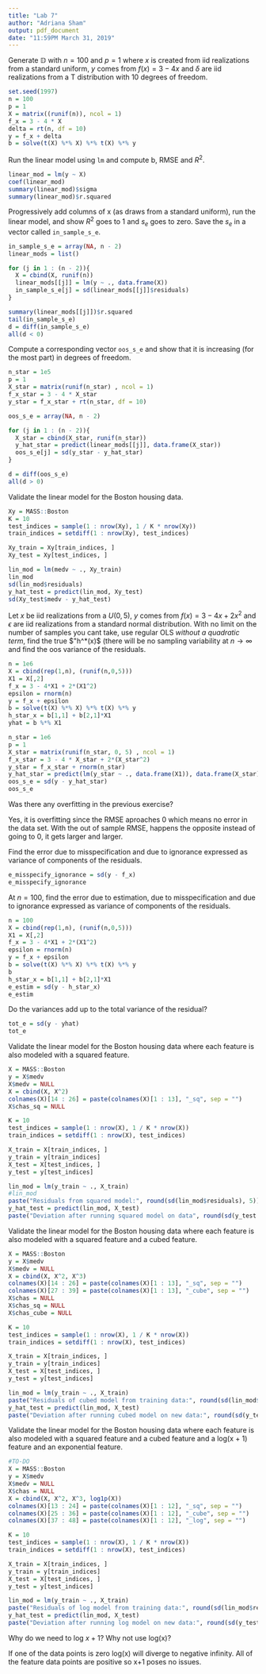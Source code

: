 ```yaml
---
title: "Lab 7"
author: "Adriana Sham"
output: pdf_document
date: "11:59PM March 31, 2019"
---
```


Generate $\mathbb{D}$ with $n = 100$ and $p = 1$ where $x$ is created from iid realizations from a standard uniform, $y$ comes from $f(x) = 3 - 4x$ and $\delta$ are iid realizations from a T distribution with 10 degrees of freedom.

```r
set.seed(1997)
n = 100
p = 1
X = matrix((runif(n)), ncol = 1)
f_x = 3 - 4 * X
delta = rt(n, df = 10)
y = f_x + delta
b = solve(t(X) %*% X) %*% t(X) %*% y
```

Run the linear model using `lm` and compute b, RMSE and $R^2$.

```r
linear_mod = lm(y ~ X)
coef(linear_mod)
summary(linear_mod)$sigma
summary(linear_mod)$r.squared
```

Progressively add columns of x (as draws from a standard uniform), run the linear model, and show $R^2$ goes to 1 and $s_e$ goes to zero. Save the $s_e$ in a vector called `in_sample_s_e`.

```r
in_sample_s_e = array(NA, n - 2)
linear_mods = list()

for (j in 1 : (n - 2)){
  X = cbind(X, runif(n))
  linear_mods[[j]] = lm(y ~ ., data.frame(X))
  in_sample_s_e[j] = sd(linear_mods[[j]]$residuals)
}

summary(linear_mods[[j]])$r.squared
tail(in_sample_s_e)
d = diff(in_sample_s_e)
all(d < 0)
```

Compute a corresponding vector `oos_s_e` and show that it is increasing (for the most part) in degrees of freedom.

```r

n_star = 1e5
p = 1
X_star = matrix(runif(n_star) , ncol = 1)
f_x_star = 3 - 4 * X_star
y_star = f_x_star + rt(n_star, df = 10)

oos_s_e = array(NA, n - 2)

for (j in 1 : (n - 2)){
  X_star = cbind(X_star, runif(n_star))
  y_hat_star = predict(linear_mods[[j]], data.frame(X_star)) 
  oos_s_e[j] = sd(y_star - y_hat_star)
}

d = diff(oos_s_e)
all(d > 0)
```

Validate the linear model for the Boston housing data.

```r
Xy = MASS::Boston
K = 10
test_indices = sample(1 : nrow(Xy), 1 / K * nrow(Xy))
train_indices = setdiff(1 : nrow(Xy), test_indices)

Xy_train = Xy[train_indices, ]
Xy_test = Xy[test_indices, ]

lin_mod = lm(medv ~ ., Xy_train)
lin_mod
sd(lin_mod$residuals)
y_hat_test = predict(lin_mod, Xy_test)
sd(Xy_test$medv - y_hat_test)
```


Let $x$ be iid realizations from a $U(0, 5)$, $y$ comes from $f(x) = 3 - 4x + 2x^2$ and $\epsilon$ are iid realizations from a standard normal distribution. With no limit on the number of samples you cant take, use regular OLS _without a quadratic term_, find the true $"h^*(x)$ (there will be no sampling variability at $n \rightarrow \infty$ and find the oos variance of the residuals.

```r
n = 1e6
X = cbind(rep(1,n), (runif(n,0,5)))
X1 = X[,2]
f_x = 3 - 4*X1 + 2*(X1^2)
epsilon = rnorm(n)
y = f_x + epsilon
b = solve(t(X) %*% X) %*% t(X) %*% y
h_star_x = b[1,1] + b[2,1]*X1
yhat = b %*% X1

n_star = 1e6
p = 1
X_star = matrix(runif(n_star, 0, 5) , ncol = 1)
f_x_star = 3 - 4 * X_star + 2*(X_star^2)
y_star = f_x_star + rnorm(n_star)
y_hat_star = predict(lm(y_star ~ ., data.frame(X1)), data.frame(X_star))
oos_s_e = sd(y - y_hat_star)
oos_s_e
```

Was there any overfitting in the previous exercise?

Yes, it is overfitting since the RMSE aproaches 0 which means no error in the data set. With the out of sample RMSE, happens the opposite instead of going to 0, it gets larger and larger. 

Find the error due to misspecification and due to ignorance expressed as variance of components of the residuals.

```r
e_misspecify_ignorance = sd(y - f_x)
e_misspecify_ignorance
```

At $n = 100$, find the error due to estimation, due to misspecification and due to ignorance expressed as variance of components of the residuals.


```r
n = 100
X = cbind(rep(1,n), (runif(n,0,5)))
X1 = X[,2]
f_x = 3 - 4*X1 + 2*(X1^2)
epsilon = rnorm(n)
y = f_x + epsilon
b = solve(t(X) %*% X) %*% t(X) %*% y
b
h_star_x = b[1,1] + b[2,1]*X1
e_estim = sd(y - h_star_x)
e_estim
```

Do the variances add up to the total variance of the residual?


```r
tot_e = sd(y - yhat)
tot_e
```


Validate the linear model for the Boston housing data where each feature is also modeled with a squared feature.

```r
X = MASS::Boston
y = X$medv
X$medv = NULL
X = cbind(X, X^2)
colnames(X)[14 : 26] = paste(colnames(X)[1 : 13], "_sq", sep = "") 
X$chas_sq = NULL

K = 10
test_indices = sample(1 : nrow(X), 1 / K * nrow(X))
train_indices = setdiff(1 : nrow(X), test_indices)

X_train = X[train_indices, ]
y_train = y[train_indices]
X_test = X[test_indices, ]
y_test = y[test_indices]

lin_mod = lm(y_train ~ ., X_train)
#lin_mod
paste("Residuals from squared model:", round(sd(lin_mod$residuals), 5))
y_hat_test = predict(lin_mod, X_test)
paste("Deviation after running squared model on data", round(sd(y_test - y_hat_test), 5))
```

Validate the linear model for the Boston housing data where each feature is also modeled with a squared feature and a cubed feature.

```r
X = MASS::Boston
y = X$medv
X$medv = NULL
X = cbind(X, X^2, X^3)
colnames(X)[14 : 26] = paste(colnames(X)[1 : 13], "_sq", sep = "")
colnames(X)[27 : 39] = paste(colnames(X)[1 : 13], "_cube", sep = "") 
X$chas = NULL
X$chas_sq = NULL
X$chas_cube = NULL

K = 10
test_indices = sample(1 : nrow(X), 1 / K * nrow(X))
train_indices = setdiff(1 : nrow(X), test_indices)

X_train = X[train_indices, ]
y_train = y[train_indices]
X_test = X[test_indices, ]
y_test = y[test_indices]

lin_mod = lm(y_train ~ ., X_train)
paste("Residuals of cubed model from training data:", round(sd(lin_mod$residuals)), 5)
y_hat_test = predict(lin_mod, X_test)
paste("Deviation after running cubed model on new data:", round(sd(y_test - y_hat_test)), 5)
```

Validate the linear model for the Boston housing data where each feature is also modeled with a squared feature and a cubed feature and a log(x + 1) feature and an exponential feature. 

```r
#TO-DO
X = MASS::Boston
y = X$medv
X$medv = NULL
X$chas = NULL
X = cbind(X, X^2, X^3, log1p(X))
colnames(X)[13 : 24] = paste(colnames(X)[1 : 12], "_sq", sep = "")
colnames(X)[25 : 36] = paste(colnames(X)[1 : 12], "_cube", sep = "") 
colnames(X)[37 : 48] = paste(colnames(X)[1 : 12], "_log", sep = "") 

K = 10
test_indices = sample(1 : nrow(X), 1 / K * nrow(X))
train_indices = setdiff(1 : nrow(X), test_indices)

X_train = X[train_indices, ]
y_train = y[train_indices]
X_test = X[test_indices, ]
y_test = y[test_indices]

lin_mod = lm(y_train ~ ., X_train)
paste("Residuals of log model from training data:", round(sd(lin_mod$residuals), 5))
y_hat_test = predict(lin_mod, X_test)
paste("Deviation after running log model on new data:", round(sd(y_test - y_hat_test), 5))
```

Why do we need to log $x + 1$? Why not use log(x)?

If one of the data points is zero log(x) will diverge to negative infinity.
All of the feature data points are positive so x+1 poses no issues.












